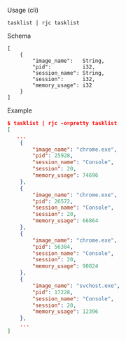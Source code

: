 Usage (cli)

```
tasklist | rjc tasklist
```

Schema

```
[
    {
        "image_name":   String,
        "pid":          i32,
        "session_name": String,
        "session":      i32,
        "memory_usage": i32
    }
]
```

Example

```json
$ tasklist | rjc -o=pretty tasklist
[
   ...
    {
        "image_name": "chrome.exe",
        "pid": 25928,
        "session_name": "Console",
        "session": 20,
        "memory_usage": 74696
    },
    {
        "image_name": "chrome.exe",
        "pid": 26572,
        "session_name": "Console",
        "session": 20,
        "memory_usage": 66864
    },
    {
        "image_name": "chrome.exe",
        "pid": 56384,
        "session_name": "Console",
        "session": 20,
        "memory_usage": 90824
    },
    {
        "image_name": "svchost.exe",
        "pid": 17228,
        "session_name": "Console",
        "session": 20,
        "memory_usage": 12396
    },
    ...
]
```
